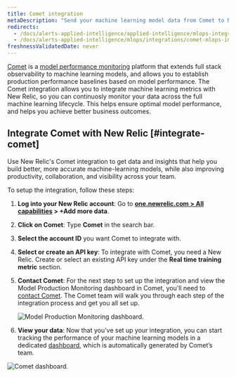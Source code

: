 ```yaml
---
title: Comet integration
metaDescription: "Send your machine learning model data from Comet to New Relic to understand your model's performance."
redirects:
  - /docs/alerts-applied-intelligence/applied-intelligence/mlops-integrations/comet-mlops-integration
  - /docs/alerts-applied-intelligence/mlops/integrations/comet-mlops-integration
freshnessValidatedDate: never
---
```




[Comet](https://www.comet.ml/site/) is a [model performance monitoring](/docs/alerts-applied-intelligence/mlops/get-started/intro-mlops/) platform that extends full stack observability to machine learning models, and allows you to establish production performance baselines based on model performance. The Comet integration allows you to integrate machine learning metrics with New Relic, so you can continuosly monitor your data across the full machine learning lifecycle. This helps ensure optimal model performance, and helps you achieve better business outcomes.

## Integrate Comet with New Relic [#integrate-comet]

Use New Relic's Comet integration to get data and insights that help you build better, more accurate machine-learning models, while also improving productivity, collaboration, and visibility across your team.

To setup the integration, follow these steps:

1. <DNT>**Log into your New Relic account**</DNT>: Go to <DNT>**[one.newrelic.com > All capabilities](https://one.newrelic.com/all-capabilities) > +Add more data**</DNT>.

2. <DNT>**Click on Comet**</DNT>: Type <DNT>**Comet**</DNT> in the search bar.

3. <DNT>**Select the account ID**</DNT> you want Comet to integrate with.

4. <DNT>**Select or create an API key**</DNT>: To integrate with Comet, you need a New Relic<InlinePopover type="licenseKey" />. Create or select an existing API key under the <DNT>**Real time training metric**</DNT> section.

5. <DNT>**Contact Comet**</DNT>: For the next step to set up the integration and view the Model Production Monitoring dashboard in Comet, you'll need to [contact Comet](mailto:sales@comet.ml). The Comet team will walk you through each step of the integration process and get you all set up.

    <img
      title="Model Production Monitoring dashboard"
      alt="Model Production Monitoring dashboard."
      src={modelperformancemonitoringCometUI}
/>

6. <DNT>**View your data**</DNT>: Now that you’ve set up your integration, you can start tracking the performance of your machine learning models in a dedicated [dashboard](/docs/query-your-data/explore-query-data/dashboards/introduction-dashboards/), which is automatically generated by Comet’s team.

<img
  title="Comet dashboard"
  alt="Comet dashboard."
  src={modelperformancemonitoringCometDashboardNewRelic}
/>

<InstallFeedback />